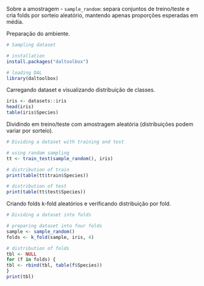 Sobre a amostragem
- `sample_random`: separa conjuntos de treino/teste e cria folds por sorteio aleatório, mantendo apenas proporções esperadas em média.

Preparação do ambiente.
```r
# Sampling dataset

# installation 
install.packages("daltoolbox")

# loading DAL
library(daltoolbox) 
```

Carregando dataset e visualizando distribuição de classes.
```r
iris <- datasets::iris
head(iris)
table(iris$Species)
```

Dividindo em treino/teste com amostragem aleatória (distribuições podem variar por sorteio).
```r
# Dividing a dataset with training and test

# using random sampling
tt <- train_test(sample_random(), iris)

# distribution of train
print(table(tt$train$Species))

# distribution of test
print(table(tt$test$Species))
```

Criando folds k-fold aleatórios e verificando distribuição por fold.
```r
# Dividing a dataset into folds

# preparing dataset into four folds
sample <- sample_random()
folds <- k_fold(sample, iris, 4)

# distribution of folds
tbl <- NULL
for (f in folds) {
tbl <- rbind(tbl, table(f$Species))
}
print(tbl)
```
